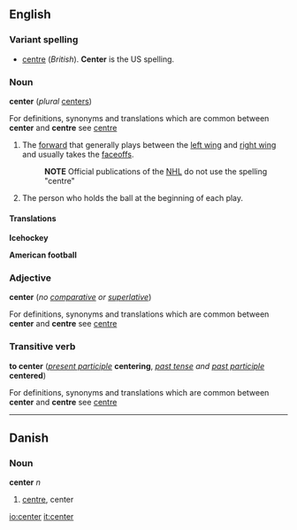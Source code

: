 {{See|centre}}

==English==
===Variant spelling===
*[[centre]] (''British'').  '''Center''' is the US spelling.

===Noun===
'''center''' (''plural'' [[centers]])

For definitions, synonyms and translations which are common between '''center''' and '''centre''' see [[centre]]

# {{Icehockey}} The [[forward]] that generally plays between the [[left wing]] and [[right wing]] and usually takes the [[faceoff]]s.
#:'''NOTE''' Official publications of the [[NHL]] do not use the spelling "centre"
#{{fb}} The person who holds the ball at the beginning of each play.

==== Translations ====

'''Icehockey'''
{{top}}
{{mid}}
{{bottom}}

'''American football'''
{{top}}
{{mid}}
{{bottom}}

=== Adjective ===
'''center''' (''no [[comparative]] or [[superlative]]'')

For definitions, synonyms and translations which are common between '''center''' and '''centre''' see [[centre]]

===Transitive verb===
'''to center''' (''[[present participle]]'' '''centering''', ''[[past tense]] and [[past participle]]'' '''centered''')

For definitions, synonyms and translations which are common between '''center''' and '''centre''' see [[centre]]

----
==Danish==
===Noun===
'''center''' ''n''

# [[centre]], center

[[io:center]]
[[it:center]]